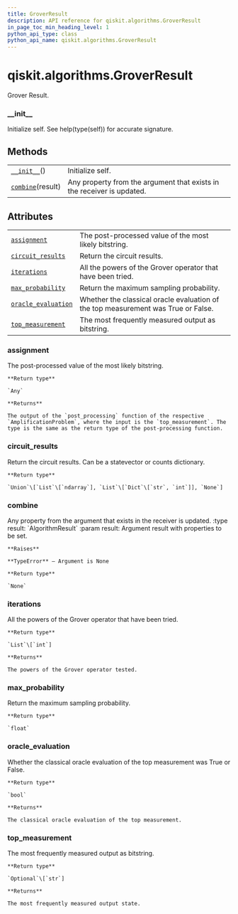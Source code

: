 ```yaml
---
title: GroverResult
description: API reference for qiskit.algorithms.GroverResult
in_page_toc_min_heading_level: 1
python_api_type: class
python_api_name: qiskit.algorithms.GroverResult
---
```


# qiskit.algorithms.GroverResult

<Class id="qiskit.algorithms.GroverResult" isDedicatedPage={true} github="https://github.com/qiskit/qiskit/tree/stable/0.18/qiskit/algorithms/amplitude_amplifiers/grover.py" signature="GroverResult" modifiers="class">
  Grover Result.

  ### \_\_init\_\_

  <Function id="qiskit.algorithms.GroverResult.__init__" signature="__init__()">
    Initialize self. See help(type(self)) for accurate signature.
  </Function>

  ## Methods

  |                                                                                                       |                                                                        |
  | ----------------------------------------------------------------------------------------------------- | ---------------------------------------------------------------------- |
  | [`__init__`](#qiskit.algorithms.GroverResult.__init__ "qiskit.algorithms.GroverResult.__init__")()    | Initialize self.                                                       |
  | [`combine`](#qiskit.algorithms.GroverResult.combine "qiskit.algorithms.GroverResult.combine")(result) | Any property from the argument that exists in the receiver is updated. |

  ## Attributes

  |                                                                                                                             |                                                                                   |
  | --------------------------------------------------------------------------------------------------------------------------- | --------------------------------------------------------------------------------- |
  | [`assignment`](#qiskit.algorithms.GroverResult.assignment "qiskit.algorithms.GroverResult.assignment")                      | The post-processed value of the most likely bitstring.                            |
  | [`circuit_results`](#qiskit.algorithms.GroverResult.circuit_results "qiskit.algorithms.GroverResult.circuit_results")       | Return the circuit results.                                                       |
  | [`iterations`](#qiskit.algorithms.GroverResult.iterations "qiskit.algorithms.GroverResult.iterations")                      | All the powers of the Grover operator that have been tried.                       |
  | [`max_probability`](#qiskit.algorithms.GroverResult.max_probability "qiskit.algorithms.GroverResult.max_probability")       | Return the maximum sampling probability.                                          |
  | [`oracle_evaluation`](#qiskit.algorithms.GroverResult.oracle_evaluation "qiskit.algorithms.GroverResult.oracle_evaluation") | Whether the classical oracle evaluation of the top measurement was True or False. |
  | [`top_measurement`](#qiskit.algorithms.GroverResult.top_measurement "qiskit.algorithms.GroverResult.top_measurement")       | The most frequently measured output as bitstring.                                 |

  ### assignment

  <Function id="qiskit.algorithms.GroverResult.assignment" signature="assignment" modifiers="property">
    The post-processed value of the most likely bitstring.

    **Return type**

    `Any`

    **Returns**

    The output of the `post_processing` function of the respective `AmplificationProblem`, where the input is the `top_measurement`. The type is the same as the return type of the post-processing function.
  </Function>

  ### circuit\_results

  <Function id="qiskit.algorithms.GroverResult.circuit_results" signature="circuit_results" modifiers="property">
    Return the circuit results. Can be a statevector or counts dictionary.

    **Return type**

    `Union`\[`List`\[`ndarray`], `List`\[`Dict`\[`str`, `int`]], `None`]
  </Function>

  ### combine

  <Function id="qiskit.algorithms.GroverResult.combine" signature="combine(result)">
    Any property from the argument that exists in the receiver is updated. :type result: `AlgorithmResult` :param result: Argument result with properties to be set.

    **Raises**

    **TypeError** – Argument is None

    **Return type**

    `None`
  </Function>

  ### iterations

  <Function id="qiskit.algorithms.GroverResult.iterations" signature="iterations" modifiers="property">
    All the powers of the Grover operator that have been tried.

    **Return type**

    `List`\[`int`]

    **Returns**

    The powers of the Grover operator tested.
  </Function>

  ### max\_probability

  <Function id="qiskit.algorithms.GroverResult.max_probability" signature="max_probability" modifiers="property">
    Return the maximum sampling probability.

    **Return type**

    `float`
  </Function>

  ### oracle\_evaluation

  <Function id="qiskit.algorithms.GroverResult.oracle_evaluation" signature="oracle_evaluation" modifiers="property">
    Whether the classical oracle evaluation of the top measurement was True or False.

    **Return type**

    `bool`

    **Returns**

    The classical oracle evaluation of the top measurement.
  </Function>

  ### top\_measurement

  <Function id="qiskit.algorithms.GroverResult.top_measurement" signature="top_measurement" modifiers="property">
    The most frequently measured output as bitstring.

    **Return type**

    `Optional`\[`str`]

    **Returns**

    The most frequently measured output state.
  </Function>
</Class>

